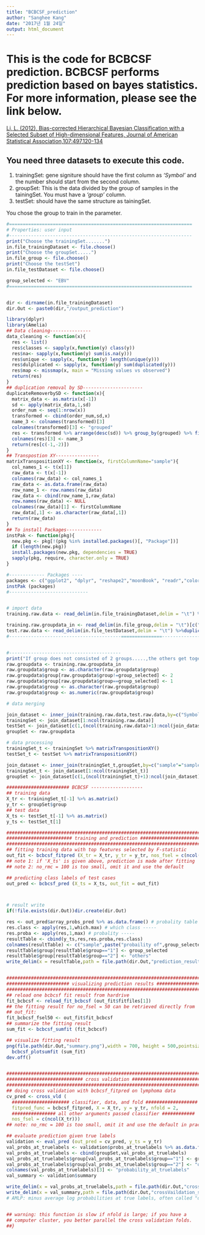 ```yaml
---
title: "BCBCSF_prediction"
author: "Sanghee Kang"
date: "2017년 1월 24일"
output: html_document
---
```

# This is the code for BCBCSF prediction. BCBCSF performs prediction based on bayes statistics. For more information, please see the link below.

[Li, L. (2012), Bias-corrected Hierarchical Bayesian Classification with a Selected Subset of High-dimensional Features, Journal of American Statistical Association,107:497,120-134](http://amstat.tandfonline.com/doi/abs/10.1198/jasa.2011.ap10446)


## You need three datasets to execute this code.
1. trainingSet: gene signiture should have the first column as *'Symbol'* and the number should start from the second column.
2. groupSet: This is the data divided by the group of samples in the tainingSet. You must have a *'group'* column.
3. testSet: should have the same structure as tainingSet.  

You chose the group to train in the parameter. 

```r
#===================================================================
# Properties: user input
#-------------------------------------------------------------------
print("Choose the trainingSet.......")
in.file_trainingDataset <- file.choose()
print("Choose the groupSet.....")
in.file_group <- file.choose()
print("Choose the testSet")
in.file_testDataset <- file.choose()

group_selected <- "EBV" 
#===================================================================


dir <- dirname(in.file_trainingDataset)
dir.Out <- paste0(dir,"/output_prediction")

library(dplyr)
library(Amelia)
## Data cleaning---------------
data_cleaning <- function(x){
  res <- list()
  res$classes <- sapply(x,function(y) class(y))
  res$na<- sapply(x,function(y) sum(is.na(y)))
  res$unique <- sapply(x, function(y) length(unique(y)))
  res$dulplicated <- sapply(x, function(y) sum(duplicated(y)))
  res$map <- missmap(x, main = "Missing values vs observed")
  return(res)
}
## duplication removal by SD----------------------
duplicateRemoverbySD <- function(x){
  matrix_data <- as.matrix(x[-1])
  sd <- apply(matrix_data,1,sd)
  order_num <- seq(1:nrow(x))
  transformed <- cbind(order_num,sd,x)
  name_3 <- colnames(transformed)[3]
  colnames(transformed)[3] <- "grouped"
  res <- transformed %>% arrange(desc(sd)) %>% group_by(grouped) %>% filter(row_number()==1) %>% ungroup() %>% arrange(order_num)
  colnames(res)[3] <- name_3
  return(res[c(-1,-2)])
}
## Transpostion XY----------------
matrixTranspositionXY <- function(x, firstColumnName="sample"){
  col_names_1 <- t(x[1])
  raw_data <- t(x[-1])
  colnames(raw_data) <- col_names_1
  raw_data <- as.data.frame(raw_data)
  row_name_1 <- row.names(raw_data)
  raw_data <- cbind(row_name_1,raw_data)
  row.names(raw_data) <- NULL
  colnames(raw_data)[1] <- firstColumnName
  raw_data[,1] <- as.character(raw_data[,1])
  return(raw_data)
}
## To install Packages-------------
instPak <- function(pkg){
  new.pkg <- pkg[!(pkg %in% installed.packages()[, "Package"])]
  if (length(new.pkg)) 
  install.packages(new.pkg, dependencies = TRUE)
  sapply(pkg, require, character.only = TRUE)
}

#------------- Packages ----
packages <- c("ggplot2", "dplyr", "reshape2","moonBook", "readr","colorspace","BCBCSF")
instPak (packages) 
#-----------------------------


# import data
training.raw.data <- read_delim(in.file_trainingDataset,delim = "\t") %>%duplicateRemoverbySD()

training.raw.groupdata_in <- read_delim(in.file_group,delim = "\t")[c("sample","group")] %>%duplicateRemoverbySD()
test.raw.data <- read_delim(in.file_testDataset,delim = "\t") %>%duplicateRemoverbySD()
#-----------------------------------------===============-------------------


#-----------------------------------------
print("If group does not consisted of 2 groups.....,the others get together as one group as except for 'group selected'")
raw.groupdata <- training.raw.groupdata_in
raw.groupdata$group <- as.character(raw.groupdata$group)
raw.groupdata$group[raw.groupdata$group!=group_selected] <- 2
raw.groupdata$group[raw.groupdata$group==group_selected] <- 1
raw.groupdata$group <- as.character(raw.groupdata$group)
raw.groupdata$group <- as.numeric(raw.groupdata$group)

# data merging

join_dataset <- inner_join(training.raw.data,test.raw.data,by=c("Symbol"="Symbol"))
trainingSet <- join_dataset[1:ncol(training.raw.data)]
testSet <- join_dataset[c(1,(ncol(training.raw.data)+1):ncol(join_dataset))]
groupSet <- raw.groupdata

# data processing
trainingSet_t <- trainingSet %>% matrixTranspositionXY()
testSet_t <- testSet %>% matrixTranspositionXY()

join_dataset <- inner_join(trainingSet_t,groupSet,by=c("sample"="sample"))
trainingSet_t <- join_dataset[1:ncol(trainingSet_t)]
groupSet <- join_dataset[c(1,(ncol(trainingSet_t)+1):ncol(join_dataset))]

####################### BCBCSF -------------------
## training data
X_tr <- trainingSet_t[-1] %>% as.matrix()
y_tr <- groupSet$group 
## test data 
X_ts <- testSet_t[-1] %>% as.matrix()
y_ts <- testSet_t[1]

##########################################################################
######################## training and prediction #########################
##########################################################################
## fitting training data with top features selected by F-statistic 
out_fit <- bcbcsf_fitpred (X_tr = X_tr, y_tr = y_tr, nos_fsel = c(ncol(X_tr)))
## note 1: if 'X_ts' is given above, prediction is made after fitting
## note 2: no_rmc = 100 is too small, omit it and use the default

## predicting class labels of test cases 
out_pred <- bcbcsf_pred (X_ts = X_ts, out_fit = out_fit)



# result write
if(!file.exists(dir.Out))dir.create(dir.Out)

res <- out_pred$array_probs_pred %>% as.data.frame() # probality table -----
res.class <- apply(res,1,which.max) # which class -----
res.proba <- apply(res,1,max) # probality -----
resultTable <- cbind(y_ts,res,res.proba,res.class)
colnames(resultTable) <- c("sample",paste("probaility of",group_selected),"probaility of Others","Max_prob","group")
resultTable$group[resultTable$group=="1"] <- group_selected
resultTable$group[resultTable$group=="2"] <- "others"
write_delim(x = resultTable,path = file.path(dir.Out,"prediction_result.txt"),delim = "\t")


##########################################################################
####################### visualizing prediction results ###################
##########################################################################
## reload one bcbcsf fit result from hardrive
fit_bcbcsf <- reload_fit_bcbcsf (out_fit$fitfiles[1])
## the fitting result for no_fsel = 50 can be retrieved directly from
## out_fit:
fit_bcbcsf_fsel50 <- out_fit$fit_bcbcsf
## summarize the fitting result
sum_fit <- bcbcsf_sumfit (fit_bcbcsf)

## visualize fitting result
png(file.path(dir.Out,"summary.png"),width = 700, height = 500,pointsize = 12, bg = "white")
  bcbcsf_plotsumfit (sum_fit)
dev.off()


##########################################################################
############################ cross validation ############################
##########################################################################
## doing cross validation with bcbcsf_fitpred on lymphoma data 
cv_pred <- cross_vld (
  ##################### classifier, data, and fold ###################
  fitpred_func = bcbcsf_fitpred, X = X_tr, y = y_tr, nfold = 2,
  ################ all other arguments passed classifier ############
  nos_fsel = c(ncol(X_tr)))
## note: no_rmc = 100 is too small, omit it and use the default in practice

## evaluate prediction given true labels            
validation <- eval_pred (out_pred = cv_pred, y_ts = y_tr)   
val_probs_at_truelabels <- validation$probs_at_truelabels %>% as.data.frame()
val_probs_at_truelabels <- cbind(groupSet,val_probs_at_truelabels)
val_probs_at_truelabels$group[val_probs_at_truelabels$group=="1"] <- group_selected
val_probs_at_truelabels$group[val_probs_at_truelabels$group=="2"] <- "others"
colnames(val_probs_at_truelabels)[3] <- "probability_at_truelabels"
val_summary <- validation$summary

write_delim(x = val_probs_at_truelabels,path = file.path(dir.Out,"crossVaildation.txt"),delim = "\t")
write_delim(x = val_summary,path = file.path(dir.Out,"crossVaildation_summary.txt"),delim = "\t")
# AMLP: minus average log probabilities at true labels, often called "deviation"


## warning: this function is slow if nfold is large; if you have a 
## computer cluster, you better parallel the cross validation folds.
##}
```

